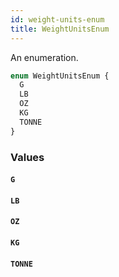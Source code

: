 ```yaml
---
id: weight-units-enum
title: WeightUnitsEnum
---
```


An enumeration.

```graphql
enum WeightUnitsEnum {
  G
  LB
  OZ
  KG
  TONNE
}
```

### Values

#### `G`

#### `LB`

#### `OZ`

#### `KG`

#### `TONNE`
